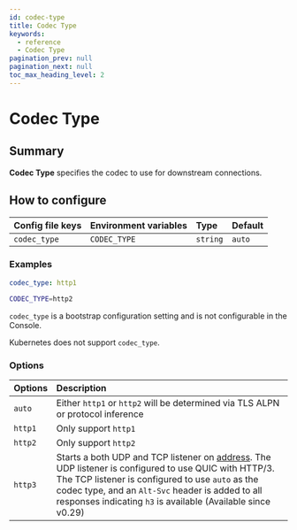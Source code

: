```yaml
---
id: codec-type
title: Codec Type
keywords:
  - reference
  - Codec Type
pagination_prev: null
pagination_next: null
toc_max_heading_level: 2
---
```



# Codec Type

## Summary

**Codec Type** specifies the codec to use for downstream connections.

## How to configure

<Tabs>
<TabItem value="Core" label="Core">

| **Config file keys** | **Environment variables** | **Type** | **Default** |
| :------------------- | :------------------------ | :------- | :---------- |
| `codec_type`         | `CODEC_TYPE`              | `string` | `auto`      |

### Examples

```yaml
codec_type: http1
```

```bash
CODEC_TYPE=http2
```

</TabItem>
<TabItem value="Enterprise" label="Enterprise">

`codec_type` is a bootstrap configuration setting and is not configurable in the Console.

</TabItem>
<TabItem value="Kubernetes" label="Kubernetes">

Kubernetes does not support `codec_type`.

</TabItem>
</Tabs>

### Options

| **Options** | **Description** |
| :-- | :-- |
| `auto` | Either `http1` or `http2` will be determined via TLS ALPN or protocol inference |
| `http1` | Only support `http1` |
| `http2` | Only support `http2` |
| `http3` | Starts a both UDP and TCP listener on [address](/docs/reference/address). The UDP listener is configured to use QUIC with HTTP/3. The TCP listener is configured to use `auto` as the codec type, and an `Alt-Svc` header is added to all responses indicating `h3` is available (Available since v0.29) |
